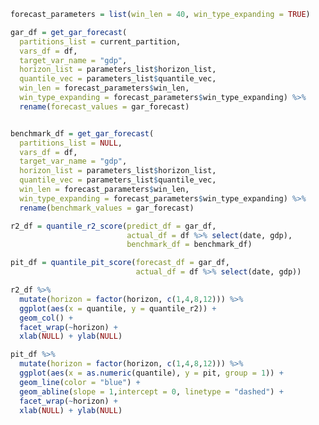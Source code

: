 
```r

forecast_parameters = list(win_len = 40, win_type_expanding = TRUE)

gar_df = get_gar_forecast(
  partitions_list = current_partition,
  vars_df = df,
  target_var_name = "gdp",
  horizon_list = parameters_list$horizon_list,
  quantile_vec = parameters_list$quantile_vec,
  win_len = forecast_parameters$win_len,
  win_type_expanding = forecast_parameters$win_type_expanding) %>% 
  rename(forecast_values = gar_forecast)


benchmark_df = get_gar_forecast(
  partitions_list = NULL,
  vars_df = df,
  target_var_name = "gdp",
  horizon_list = parameters_list$horizon_list,
  quantile_vec = parameters_list$quantile_vec,
  win_len = forecast_parameters$win_len,
  win_type_expanding = forecast_parameters$win_type_expanding) %>% 
  rename(benchmark_values = gar_forecast)

r2_df = quantile_r2_score(predict_df = gar_df,
                          actual_df = df %>% select(date, gdp),
                          benchmark_df = benchmark_df)

pit_df = quantile_pit_score(forecast_df = gar_df,
                            actual_df = df %>% select(date, gdp))

```


```r

r2_df %>% 
  mutate(horizon = factor(horizon, c(1,4,8,12))) %>% 
  ggplot(aes(x = quantile, y = quantile_r2)) + 
  geom_col() + 
  facet_wrap(~horizon) + 
  xlab(NULL) + ylab(NULL)

```



```r

pit_df %>% 
  mutate(horizon = factor(horizon, c(1,4,8,12))) %>% 
  ggplot(aes(x = as.numeric(quantile), y = pit, group = 1)) + 
  geom_line(color = "blue") +
  geom_abline(slope = 1,intercept = 0, linetype = "dashed") + 
  facet_wrap(~horizon) + 
  xlab(NULL) + ylab(NULL)

```

